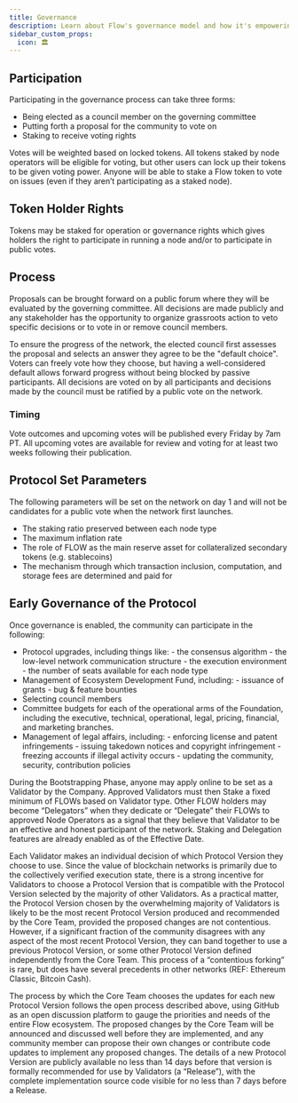 ```yaml
---
title: Governance
description: Learn about Flow's governance model and how it's empowering our community of users and builders.
sidebar_custom_props:
  icon: 🏛️
---
```


## Participation

Participating in the governance process can take three forms:

- Being elected as a council member on the governing committee
- Putting forth a proposal for the community to vote on
- Staking to receive voting rights

Votes will be weighted based on locked tokens. All tokens staked by node operators will be eligible for voting, but other users can lock up their tokens to be given voting power. Anyone will be able to stake a Flow token to vote on issues (even if they aren’t participating as a staked node).

## Token Holder Rights

Tokens may be staked for operation or governance rights which gives holders the right to participate in running a node and/or to participate in public votes.

## Process

Proposals can be brought forward on a public forum where they will be evaluated by the governing committee. All decisions are made publicly and any stakeholder has the opportunity to organize grassroots action to veto specific decisions or to vote in or remove council members.

To ensure the progress of the network, the elected council first assesses the proposal and selects an answer they agree to be the "default choice". Voters can freely vote how they choose, but having a well-considered default allows forward progress without being blocked by passive participants. All decisions are voted on by all participants and decisions made by the council must be ratified by a public vote on the network.

### Timing

Vote outcomes and upcoming votes will be published every Friday by 7am PT. All upcoming votes are available for review and voting for at least two weeks following their publication.

## Protocol Set Parameters

The following parameters will be set on the network on day 1 and will not be candidates for a public vote when the network first launches.

- The staking ratio preserved between each node type
- The maximum inflation rate
- The role of FLOW as the main reserve asset for collateralized secondary tokens (e.g. stablecoins)
- The mechanism through which transaction inclusion, computation, and storage fees are determined and paid for

## Early Governance of the Protocol

Once governance is enabled, the community can participate in the following:

- Protocol upgrades, including things like: - the consensus algorithm - the low-level network communication structure - the execution environment - the number of seats available for each node type
- Management of Ecosystem Development Fund, including: - issuance of grants - bug & feature bounties
- Selecting council members
- Committee budgets for each of the operational arms of the Foundation, including the executive, technical, operational, legal, pricing, financial, and marketing branches.
- Management of legal affairs, including: - enforcing license and patent infringements - issuing takedown notices and copyright infringement - freezing accounts if illegal activity occurs - updating the community, security, contribution policies

During the Bootstrapping Phase, anyone may apply online to be set as a Validator by the Company. Approved Validators must then Stake a fixed minimum of FLOWs based on Validator type. Other FLOW holders may become “Delegators” when they dedicate or “Delegate” their FLOWs to approved Node Operators as a signal that they believe that Validator to be an effective and honest participant of the network. Staking and Delegation features are already enabled as of the Effective Date.

Each Validator makes an individual decision of which Protocol Version they choose to use. Since the value of blockchain networks is primarily due to the collectively verified execution state, there is a strong incentive for Validators to choose a Protocol Version that is compatible with the Protocol Version selected by the majority of other Validators. As a practical matter, the Protocol Version chosen by the overwhelming majority of Validators is likely to be the most recent Protocol Version produced and recommended by the Core Team, provided the proposed changes are not contentious. However, if a significant fraction of the community disagrees with any aspect of the most recent Protocol Version, they can band together to use a previous Protocol Version, or some other Protocol Version defined independently from the Core Team. This process of a “contentious forking” is rare, but does have several precedents in other networks (REF: Ethereum Classic, Bitcoin Cash).

The process by which the Core Team chooses the updates for each new Protocol Version follows the open process described above, using GitHub as an open discussion platform to gauge the priorities and needs of the entire Flow ecosystem. The proposed changes by the Core Team will be announced and discussed well before they are implemented, and any community member can propose their own changes or contribute code updates to implement any proposed changes. The details of a new Protocol Version are publicly available no less than 14 days before that version is formally recommended for use by Validators (a “Release”), with the complete implementation source code visible for no less than 7 days before a Release.
